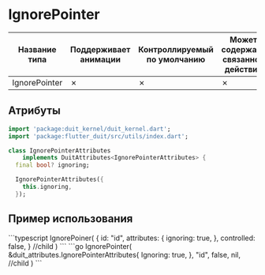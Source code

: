 
# IgnorePointer

| Название типа| Поддерживает анимации | Контроллируемый по умолчанию | Может содержать связанное действие | Ссылка |
| - | - | - | - | - |
| IgnorePointer | &cross;  | &cross; | &cross; | [link](https://api.flutter.dev/flutter/widgets/IgnorePointer-class.html) |

## Атрибуты

```dart
import 'package:duit_kernel/duit_kernel.dart';
import 'package:flutter_duit/src/utils/index.dart';

class IgnorePointerAttributes
    implements DuitAttributes<IgnorePointerAttributes> {
  final bool? ignoring;

  IgnorePointerAttributes({
    this.ignoring,
  });
```

## Пример использования

<Tabs groupId="lang">
  <TabItem value="ts" label="TypeScript" default>
    ```typescript
    IgnorePoiner(
        {
            id: "id",
            attributes: {
                ignoring: true,
            },
            controlled: false,
        }
        //child
    )
    ```
  </TabItem>
  <TabItem value="go" label="Go">
    ```go
	IgnorePointer(
		&duit_attributes.IgnorePointerAttributes{
			Ignoring: true,
		},
		"id",
		false,
		nil, //child
	)
    ```
  </TabItem>
</Tabs>

